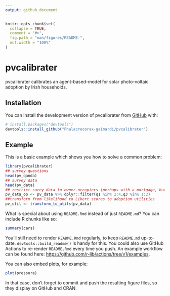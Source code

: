 ---
output: github_document
---

<!-- README.md is generated from README.Rmd. Please edit that file -->

```{r, include = FALSE}
knitr::opts_chunk$set(
  collapse = TRUE,
  comment = "#>",
  fig.path = "man/figures/README-",
  out.width = "100%"
)
```

# pvcalibrater

<!-- badges: start -->
<!-- badges: end -->

pvcalibrater calibrates an agent-based-model for solar photo-voltaic adoption by Irish households. 

## Installation

You can install the development version of pvcalibrater from [GitHub](https://github.com/) with:

``` r
# install.packages("devtools")
devtools::install_github("Phalacrocorax-gaimardi/pvcalibrater")
```

## Example

This is a basic example which shows you how to solve a common problem:

```{r example}
library(pvcalibrater)
## survey questions
head(pv_qanda)
## survey data
head(pv_data)
## restrict surey data to owner-occupiers (perhaps with a mortgage, but excluding apartments) 
pv_data_oo <- pv_data %>% dplyr::filter(q1 %in% 2:4,q3 %in% 1:2)
##transform from likelihood to Likert scores to adoption utilities
pv_util <- transform_to_utils(pv_data)

```

What is special about using `README.Rmd` instead of just `README.md`? You can include R chunks like so:

```{r cars}
summary(cars)
```

You'll still need to render `README.Rmd` regularly, to keep `README.md` up-to-date. `devtools::build_readme()` is handy for this. You could also use GitHub Actions to re-render `README.Rmd` every time you push. An example workflow can be found here: <https://github.com/r-lib/actions/tree/v1/examples>.

You can also embed plots, for example:

```{r pressure, echo = FALSE}
plot(pressure)
```

In that case, don't forget to commit and push the resulting figure files, so they display on GitHub and CRAN.
